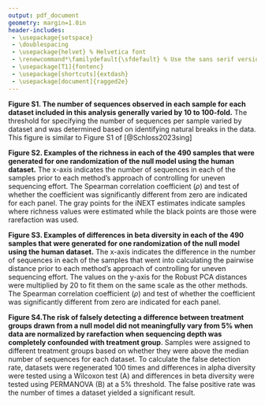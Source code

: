 ```yaml
---
output: pdf_document
geometry: margin=1.0in
header-includes:
 - \usepackage{setspace}
 - \doublespacing
 - \usepackage{helvet} % Helvetica font
 - \renewcommand*\familydefault{\sfdefault} % Use the sans serif version of the font
 - \usepackage[T1]{fontenc}
 - \usepackage[shortcuts]{extdash}
 - \usepackage[document]{ragged2e}
---
```



\includegraphics{figure_s1.png}

**Figure S1. The number of sequences observed in each sample for each dataset included in this analysis generally varied by 10 to 100-fold.** The threshold for specifying the number of sequences per sample varied by dataset and was determined based on identifying natural breaks in the data. This figure is similar to Figure S1 of [@Schloss2023sing]

\newpage
\includegraphics{figure_s2.png}

**Figure S2. Examples of the richness in each of the 490 samples that were generated for one randomization of the null model using the human dataset.** The x-axis indicates the number of sequences in each of the samples prior to each method's approach of controlling for uneven sequencing effort. The Spearman correlation coefficient ($\rho$) and test of whether the coefficient was significantly different from zero are indicated for each panel. The gray points for the iNEXT estimates indicate samples where richness values were estimated while the black points are those were rarefaction was used.

\newpage
\includegraphics{figure_s3.png}

**Figure S3. Examples of differences in beta diversity in each of the 490 samples that were generated for one randomization of the null model using the human dataset.** The x-axis indicates the difference in the number of sequences in each of the samples that went into calculating the pairwise distance prior to each method's approach of controlling for uneven sequencing effort. The values on the y-axis for the Robust PCA distances were multiplied by 20 to fit them on the same scale as the other methods. The Spearman correlation coefficient ($\rho$) and test of whether the coefficient was significantly different from zero are indicated for each panel.

\newpage
\includegraphics[height=17cm]{figure_s4.png}

**Figure S4.The risk of falsely detecting a difference between treatment groups drawn from a null model did not meaningfully vary from 5% when data are normalized by rarefaction when sequencing depth was completely confounded with treatment group**. Samples were assigned to different treatment groups based on whether they were above the median number of sequences for each dataset. To calculate the false detection rate, datasets were regenerated 100 times and differences in alpha diversity were tested using a Wilcoxon test (A) and differences in beta diversity were tested using PERMANOVA (B) at a 5% threshold. The false positive rate was the number of times a dataset yielded a significant result.

